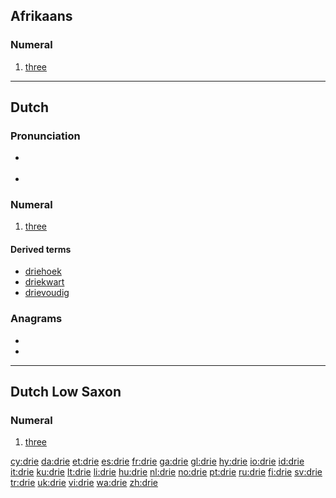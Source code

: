 ==Afrikaans==

===Numeral===
{{infl|af|numeral}}

# {{cardinal|lang=af}} [[three]]

----

==Dutch==

===Pronunciation===
* {{a|BE}} {{IPA|/dri/|lang=nl}}
*: {{audio|Nl-drie (Belgium).ogg|audio (Belgium)}}
* {{a|NL}} {{IPA|/dri/|lang=nl}}
*: {{audio|Nl-drie.ogg|audio (Netherlands)}}

===Numeral===
{{cardinalbox|nl|2|3|4|twee|vier|ord=derde}}
{{infl|nl|numeral}}

# {{cardinal|lang=nl}} [[three]]

====Derived terms====
* [[driehoek]]
* [[driekwart]]
* [[drievoudig]]

===Anagrams===
* {{l|nl|dier}}
* {{l|nl|ried}}

----

==Dutch Low Saxon==

===Numeral===
{{infl|nds-nl|numeral}}

# {{cardinal|lang=nds-nl}} [[three]]

[[cy:drie]]
[[da:drie]]
[[et:drie]]
[[es:drie]]
[[fr:drie]]
[[ga:drie]]
[[gl:drie]]
[[hy:drie]]
[[io:drie]]
[[id:drie]]
[[it:drie]]
[[ku:drie]]
[[lt:drie]]
[[li:drie]]
[[hu:drie]]
[[nl:drie]]
[[no:drie]]
[[pt:drie]]
[[ru:drie]]
[[fi:drie]]
[[sv:drie]]
[[tr:drie]]
[[uk:drie]]
[[vi:drie]]
[[wa:drie]]
[[zh:drie]]